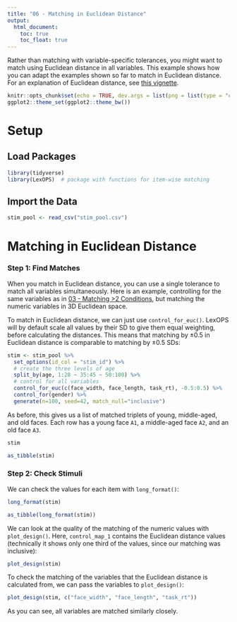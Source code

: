 ```yaml
---
title: "06 - Matching in Euclidean Distance"
output:
  html_document:
    toc: true
    toc_float: true
---
```


Rather than matching with variable-specific tolerances, you might want to match using Euclidean distance in all variables. This example shows how you can adapt the examples shown so far to match in Euclidean distance. For an explanation of Euclidean distance, see [this vignette](https://jackedtaylor.github.io/LexOPSdocs/vignettes/euclidean-distance.html).

```r
knitr::opts_chunk$set(echo = TRUE, dev.args = list(png = list(type = "cairo")))
ggplot2::theme_set(ggplot2::theme_bw())
```

# Setup

## Load Packages

```r
library(tidyverse)
library(LexOPS)  # package with functions for item-wise matching
```

## Import the Data

```r
stim_pool <- read_csv("stim_pool.csv")
```

# Matching in Euclidean Distance

### **Step 1**: Find Matches

When you match in Euclidean distance, you can use a single tolerance to match all variables simultaneously. Here is an example, controlling for the same variables as in [03 - Matching >2 Conditions](iw_03_more_than_2_conds.html), but matching the numeric variables in 3D Euclidean space.

To match in Euclidean distance, we can just use `control_for_euc()`. LexOPS will by default scale all values by their SD to give them equal weighting, before calculating the distances. This means that matching by ±0.5 in Euclidean distance is comparable to matching by ±0.5 SDs:

```r
stim <- stim_pool %>%
  set_options(id_col = "stim_id") %>%
  # create the three levels of age
  split_by(age, 1:28 ~ 35:45 ~ 50:100) %>%
  # control for all variables
  control_for_euc(c(face_width, face_length, task_rt), -0.5:0.5) %>%
  control_for(gender) %>%
  generate(n=100, seed=42, match_null="inclusive")
```

As before, this gives us a list of matched triplets of young, middle-aged, and old faces. Each row has a young face `A1`, a middle-aged face `A2`, and an old face `A3`.

```r
stim
```

```r
as_tibble(stim)
```

### **Step 2**: Check Stimuli

We can check the values for each item with `long_format()`:

```r
long_format(stim)
```

```r
as_tibble(long_format(stim))
```

We can look at the quality of the matching of the numeric values with `plot_design()`. Here, `control_map_1` contains the Euclidean distance values (technically it shows only one third of the values, since our matching was inclusive):

```r
plot_design(stim)
```

To check the matching of the variables that the Euclidean distance is calculated from, we can pass the variables to `plot_design()`:

```r
plot_design(stim, c("face_width", "face_length", "task_rt"))
```

As you can see, all variables are matched similarly closely.
